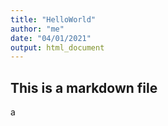 ```yaml
---
title: "HelloWorld"
author: "me"
date: "04/01/2021"
output: html_document
---
```


## This is a markdown file
a